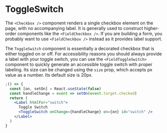 
<Meta component={ToggleSwitch} title="Docs/Components/Inputs/ToggleSwitch" />

# ToggleSwitch

The `<Checkbox />` component renders a single checkbox element on the page, with no accompanying label. It is generally used to construct higher-order components like the `<FieldCheckbox />`. If you are building a form, you probably want to use `<FieldCheckbox />` instead as it provides label support.

The `ToggleSwitch` component is essentially a decorated checkbox that is either toggled on or off. For accessibility reasons you should always provide a label with your toggle switch, you can use the `<FieldToggleSwitch>` component to quickly generate an accessible toggle switch with proper labeling. Its size can be changed using the `size` prop, which accepts px value as a number. Its default size is 20px.

```jsx
;() => {
  const [on, setOn] = React.useState(false)
  const handleChange = event => setOn(event.target.checked)
  return (
    <Label htmlFor="switch">
      Toggle Switch
      <ToggleSwitch onChange={handleChange} on={on} id="switch" />
    </Label>
  )
}
```

